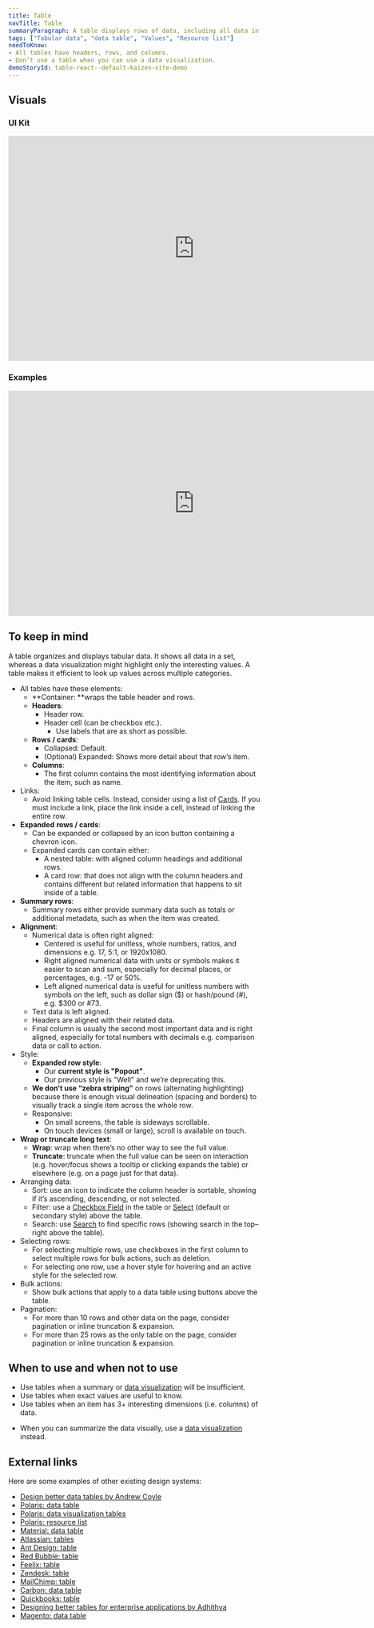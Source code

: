 ```yaml
---
title: Table
navTitle: Table
summaryParagraph: A table displays rows of data, including all data in a set, making it efficient to look up values.
tags: ["Tabular data", "data table", "Values", "Resource list"]
needToKnow:
- All tables have headers, rows, and columns.
- Don’t use a table when you can use a data visualization.
demoStoryId: table-react--default-kaizen-site-demo
---
```



## Visuals

### UI Kit

<iframe style="border: none;" width="744" height="450" src="https://www.figma.com/embed?embed_host=share&url=https%3A%2F%2Fwww.figma.com%2Ffile%2Fe3TyAOZKfLg9cA01Iy1Mgm%2FKaizen-Site-embed%3Fnode-id%3D205%253A11292" allowfullscreen></iframe>

### Examples

<iframe style="border: none;" width="744" height="450" src="https://www.figma.com/embed?embed_host=share&url=https%3A%2F%2Fwww.figma.com%2Ffile%2Fe3TyAOZKfLg9cA01Iy1Mgm%2FKaizen-Site-embed%3Fnode-id%3D1412%253A385" allowfullscreen></iframe>

## To keep in mind

A table organizes and displays tabular data. It shows all data in a set, whereas a data visualization might highlight only the interesting values. A table makes it efficient to look up values across multiple categories.

*   All tables have these elements:
    *   **Container: **wraps the table header and rows.
    *   **Headers**:
        *   Header row.
        *   Header cell (can be checkbox etc.).
            *   Use labels that are as short as possible.
    *   **Rows / cards**:
        *   Collapsed: Default.
        *   (Optional) Expanded: Shows more detail about that row’s item.
    *   **Columns**:
        *   The first column contains the most identifying information about the item, such as name.
*   Links:
    *   Avoid linking table cells. Instead, consider using a list of [Cards](/components/card). If you must include a link, place the link inside a cell, instead of linking the entire row.
*   **Expanded** **rows / cards**:
    *   Can be expanded or collapsed by an icon button containing a chevron icon.
    *   Expanded cards can contain either:
        *   A nested table: with aligned column headings and additional rows.
        *   A card row: that does not align with the column headers and contains different but related information that happens to sit inside of a table.
*   **Summary rows**:
    *   Summary rows either provide summary data such as totals or additional metadata, such as when the item was created.
*   **Alignment**:
    *   Numerical data is often right aligned:
        *   Centered is useful for unitless, whole numbers, ratios, and dimensions e.g. 17, 5:1, or 1920x1080.
        *   Right aligned numerical data with units or symbols makes it easier to scan and sum, especially for decimal places, or percentages, e.g. -17 or 50%.
        *   Left aligned numerical data is useful for unitless numbers with symbols on the left, such as dollar sign ($) or hash/pound (#), e.g. $300 or #73.
    *   Text data is left aligned.
    *   Headers are aligned with their related data.
    *   Final column is usually the second most important data and is right aligned, especially for total numbers with decimals e.g. comparison data or call to action.
*   Style:
    *   **Expanded row style**: 
        *   Our **current style is "Popout"**.
        *   Our previous style is "Well" and we’re deprecating this.
    *   **We don’t use “zebra striping”** on rows (alternating highlighting) because there is enough visual delineation (spacing and borders) to visually track a single item across the whole row.
    *   Responsive:
        *   On small screens, the table is sideways scrollable.
        *   On touch devices (small or large), scroll is available on touch.
*   **Wrap or truncate long text**:
    *   **Wrap**: wrap when there’s no other way to see the full value.
    *   **Truncate**: truncate when the full value can be seen on interaction (e.g. hover/focus shows a tooltip or clicking expands the table) or elsewhere (e.g. on a page just for that data).
*   Arranging data:
    *   Sort: use an icon to indicate the column header is sortable, showing if it’s ascending, descending, or not selected.
    *   Filter: use a [Checkbox Field](/components/checkbox-field) in the table or [Select](/components/select) (default or secondary style) above the table.
    *   Search: use [Search](/components/search-field) to find specific rows (showing search in the top–right above the table).
*   Selecting rows:
    *   For selecting multiple rows, use checkboxes in the first column to select multiple rows for bulk actions, such as deletion.
    *   For selecting one row, use a hover style for hovering and an active style for the selected row.
*   Bulk actions:
    *   Show bulk actions that apply to a data table using buttons above the table.
*   Pagination:
    *   For more than 10 rows and other data on the page, consider pagination or inline truncation & expansion.
    *   For more than 25 rows as the only table on the page, consider pagination or inline truncation & expansion.

## When to use and when not to use

<WhenToUseAndWhenNotToUse>
<WhenToUse>

*   Use tables when a summary or [data visualization](/guidelines/data-visualization) will be insufficient.
*   Use tables when exact values are useful to know.
*   Use tables when an item has 3+ interesting dimensions (i.e. columns) of data.

</WhenToUse>
<WhenNotToUse>

*   When you can summarize the data visually, use a [data visualization](/guidelines/data-visualization) instead.

</WhenNotToUse>
</WhenToUseAndWhenNotToUse>

## External links

Here are some examples of other existing design systems:

- [Design better data tables by Andrew Coyle](https://uxdesign.cc/design-better-data-tables-4ecc99d23356)
- [Polaris: data table](https://polaris.shopify.com/components/lists-and-tables/data-table)
- [Polaris: data visualization tables](https://polaris.shopify.com/design/data-visualizations#section-tables)
- [Polaris: resource list](https://polaris.shopify.com/components/lists-and-tables/resource-list#navigation)
- [Material: data table](https://material.io/design/components/data-tables.html)
- [Atlassian: tables](https://www.atlassian.design/guidelines/product/components/tables)
- [Ant Design: table](https://ant.design/components/table/)
- [Red Bubble: table](http://redbubble.design/components/table/examples#basic)
- [Feelix: table](https://feelix.myob.com/#/Components/Tables/Table)
- [Zendesk: table](https://garden.zendesk.com/react-components/tables/)
- [MailChimp: table](https://ux.mailchimp.com/patterns/tables)
- [Carbon: data table](https://www.carbondesignsystem.com/components/data-table/code)
- [Quickbooks: table](https://designsystem.quickbooks.com/component/tables/)
- [Designing better tables for enterprise applications by Adhithya](https://uxdesign.cc/designing-better-tables-for-enterprise-applications-f9ef545e9fbd)
- [Magento: data table](https://devdocs.magento.com/guides/v-3/pattern-library/displaying-data/datatable/datatable.html)

